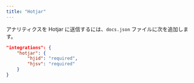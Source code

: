 ```yaml
---
title: "Hotjar"
---
```


アナリティクスを Hotjar に送信するには、`docs.json` ファイルに次を追加します。

```json Analytics options in docs.json
"integrations": {
    "hotjar": {
        "hjid": "required",
        "hjsv": "required"
    }
}
```